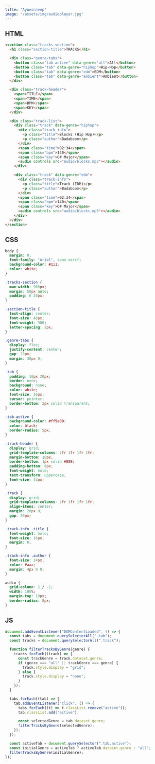 ```yaml
---
title: "Аудиоплеер"
image: "/assets/img/audioplayer.jpg"
---
```



<Audioplayer />

## HTML

```html
<section class="tracks-section">
  <h1 class="section-title">TRACKS</h1>

  <div class="genre-tabs">
    <button class="tab active" data-genre="all">All</button>
    <button class="tab" data-genre="hiphop">Hip-Hop</button>
    <button class="tab" data-genre="edm">EDM</button>
    <button class="tab" data-genre="ambient">Ambient</button>
  </div>

  <div class="track-header">
    <span>TITLE</span>
    <span>TIME</span>
    <span>BPM</span>
    <span>KEY</span>
  </div>

  <div class="track-list">
    <div class="track" data-genre="hiphop">
      <div class="track-info">
        <p class="title">Blocks (Hip Hop)</p>
        <p class="author">Badaboom</p>
      </div>
      <span class="time">02:34</span>
      <span class="bpm">140</span>
      <span class="key">C# Major</span>
      <audio controls src="audio/blocks.mp3"></audio>
    </div>

    <div class="track" data-genre="edm">
      <div class="track-info">
        <p class="title">Track (EDM)</p>
        <p class="author">Badaboom</p>
      </div>
      <span class="time">02:34</span>
      <span class="bpm">140</span>
      <span class="key">C# Major</span>
      <audio controls src="audio/blocks.mp3"></audio>
    </div>
  </div>
</section>
```

## CSS

```css
body {
  margin: 0;
  font-family: "Arial", sans-serif;
  background-color: #111;
  color: white;
}

.tracks-section {
  max-width: 960px;
  margin: 50px auto;
  padding: 0 20px;
}

.section-title {
  text-align: center;
  font-size: 48px;
  font-weight: 900;
  letter-spacing: 2px;
}

.genre-tabs {
  display: flex;
  justify-content: center;
  gap: 20px;
  margin: 30px 0;
}

.tab {
  padding: 10px 20px;
  border: none;
  background: none;
  color: white;
  font-size: 16px;
  cursor: pointer;
  border-bottom: 2px solid transparent;
}

.tab.active {
  background-color: #ff5a00;
  color: black;
  border-radius: 5px;
}

.track-header {
  display: grid;
  grid-template-columns: 2fr 1fr 1fr 1fr;
  margin-bottom: 10px;
  border-bottom: 1px solid #888;
  padding-bottom: 8px;
  font-weight: bold;
  text-transform: uppercase;
  font-size: 14px;
}

.track {
  display: grid;
  grid-template-columns: 2fr 1fr 1fr 1fr;
  align-items: center;
  margin: 20px 0;
  gap: 20px;
}

.track-info .title {
  font-weight: bold;
  font-size: 16px;
  margin: 0;
}

.track-info .author {
  font-size: 14px;
  color: #aaa;
  margin: 4px 0 0;
}

audio {
  grid-column: 1 / -1;
  width: 100%;
  margin-top: 10px;
  border-radius: 8px;
}
```

## JS

```javascript
document.addEventListener("DOMContentLoaded", () => {
  const tabs = document.querySelectorAll(".tab");
  const tracks = document.querySelectorAll(".track");

  function filterTracksByGenre(genre) {
    tracks.forEach((track) => {
      const trackGenre = track.dataset.genre;
      if (genre === "all" || trackGenre === genre) {
        track.style.display = "grid";
      } else {
        track.style.display = "none";
      }
    });
  }

  tabs.forEach((tab) => {
    tab.addEventListener("click", () => {
      tabs.forEach((t) => t.classList.remove("active"));
      tab.classList.add("active");

      const selectedGenre = tab.dataset.genre;
      filterTracksByGenre(selectedGenre);
    });
  });

  const activeTab = document.querySelector(".tab.active");
  const initialGenre = activeTab ? activeTab.dataset.genre : "all";
  filterTracksByGenre(initialGenre);
});
```

